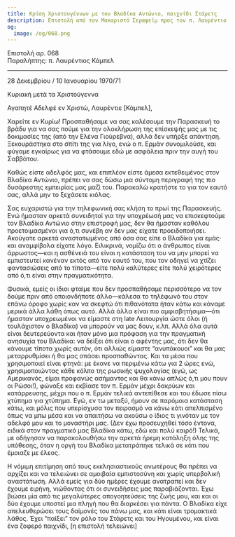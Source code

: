 ```yaml
---
title: Κρίση Χριστουγέννων με τον Βλαδίκα Αντώνιο, παιχνίδι Στάρετς
description: Επιστολή από τον Μακαριστό Σεραφείμ προς τον π. Λαυρέντιο Κάμπελ.
og:
  image: /og/068.png
---
```


<div style={{textAlign:'right', fontFamily:'monospace'}}>Επιστολή αρ. 068</div>
<div style={{textAlign:'left', fontFamily:'monospace'}}>Παραλήπτης: π. Λαυρέντιος Κάμπελ</div>

---

28 Δεκεμβρίου / 10 Ιανουαρίου 1970/71

Κυριακή μετά τα Χριστούγεννα

Αγαπητέ Αδελφέ εν Χριστώ, Λαυρέντιε [Κάμπελ],

Χαρείτε εν Κυρίω! Προσπαθήσαμε να σας καλέσουμε την Παρασκευή το βράδυ για να σας πούμε για την ολοκλήρωση της επίσκεψής μας με τις δοκιμασίες της (από την Ελένα Γιούρεβνα), αλλά δεν υπήρξε απάντηση. Ξεκουράστηκα στο σπίτι της για λίγο, ενώ ο π. Ερμάν συνομιλούσε, και φύγαμε εγκαίρως για να φτάσουμε εδώ με ασφάλεια πριν την αυγή του Σαββάτου.

Καθώς είστε αδελφός μας, και επιπλέον είστε άμεσα εκτεθειμένος στον Βλαδίκα Αντώνιο, πρέπει να σας δώσω μια σύντομη περιγραφή της πιο δυσάρεστης εμπειρίας μας μαζί του. Παρακαλώ κρατήστε το για τον εαυτό σας, αλλά μην το ξεχάσετε κιόλας.

Σας ευχαριστώ για την τηλεφωνική σας κλήση το πρωί της Παρασκευής. Ενώ ήμασταν αρκετά συνειδητοί για την υποχρέωσή μας να επισκεφτούμε τον Βλαδίκα Αντώνιο στην επιστροφή μας, δεν θα ήμασταν καθόλου προετοιμασμένοι για ό,τι συνέβη αν δεν μας είχατε προειδοποιήσει. Ακούγατε αρκετά αναστατωμένος από όσα σας είπε ο Βλαδίκα για εμάς· και αναμφίβολα είχατε λόγο. Ειλικρινά, νομίζω ότι ο άνθρωπος είναι άρρωστος—και η ασθένειά του είναι η κατάσταση του να μην μπορεί να εμπιστευτεί κανέναν εκτός από τον εαυτό του, που τον οδηγεί να χτίζει φαντασιώσεις από το τίποτα—είτε πολύ καλύτερες είτε πολύ χειρότερες από ό,τι είναι στην πραγματικότητα.

Φυσικά, εμείς οι ίδιοι φταίμε που δεν προσπαθήσαμε περισσότερο να τον δούμε πριν από οποιονδήποτε άλλο—κάλεσα το τηλέφωνό του στον επάνω όροφο χωρίς καν να σκεφτώ ότι πιθανότατα ήταν κάτω και κάναμε μερικά άλλα λάθη όπως αυτό. Αλλά άλλα είναι πιο αμφισβητήσιμα—ότι ήμασταν υποχρεωμένοι να είμαστε στη late Λειτουργία ώστε όλοι (ή τουλάχιστον ο Βλαδίκα) να μπορούν να μας δουν, κ.λπ. Αλλά όλα αυτά είναι δευτερεύοντα και ήταν μόνο μια πρόφαση για την πραγματική ανησυχία του Βλαδίκα: να δείξει ότι είναι ο αφέντης μας, ότι δεν θα κάνουμε τίποτα χωρίς αυτόν, ότι αλλιώς είμαστε “ανυπάκουοι” και θα μας μεταρρυθμίσει ή θα μας σπάσει προσπαθώντας. Και τα μέσα που χρησιμοποιεί είναι φτηνά: με έκανε να περιμένω κάτω για 2 ώρες ενώ, χρησιμοποιώντας κάθε κόλπο της ρωσικής ψυχολογίας (εγώ, ως Αμερικανός, είμαι προφανώς ασήμαντος και θα κάνω απλώς ό,τι μου πουν οι Ρώσοι!), φώναξε και εκβίασε τον π. Ερμάν μέχρι δακρύων και κατάρρευσης, μέχρι που ο π. Ερμάν τελικά αντεπίθεσε και του έδωσε πίσω χτύπημα για χτύπημα. Εγώ, εν τω μεταξύ, ήμουν σε παρόμοια κατάσταση κάτω, και μόλις που υπερίσχυσα τον πειρασμό να κάνω κάτι απελπισμένο όπως να μπω μέσα και να απαιτήσω να ακούσω ο ίδιος τι γινόταν με τον αδελφό μου και το μοναστήρι μας. (Δεν έχω προσευχηθεί τόσο έντονα, ειδικά στον πραγματικό μας Βλαδίκα κάτω, εδώ και πολύ καιρό!) Τελικά, με οδήγησαν να παρακολουθήσω την αρκετά ήρεμη κατάληξη όλης της υπόθεσης, όταν η οργή του Βλαδίκα μετατράπηκε τελικά σε κάτι που έμοιαζε με έλεος.

Η νόμιμη επιτίμηση από τους εκκλησιαστικούς ανωτέρους θα πρέπει να αρχίζει και να τελειώνει σε αμοιβαία εμπιστοσύνη και χωρίς υπερβολική αναστάτωση. Αλλά εμείς για δύο ημέρες έχουμε ανατραπεί και δεν έχουμε ειρήνη, νιώθοντας ότι οι συνειδήσεις μας παραβιάζονται. Έχω βιώσει μία από τις μεγαλύτερες απογοητεύσεις της ζωής μου, και και οι δύο έχουμε υποστεί μια πληγή που θα διαρκέσει για πάντα. Ο Βλαδίκα είχε απελευθερώσει τους δαίμονές του πάνω μας, και κάτι είναι τρομακτικά λάθος. Έχει “παίξει” τον ρόλο του Στάρετς και του Ηγουμένου, και είναι ένα ζοφερό παιχνίδι, [η επιστολή τελειώνει]
